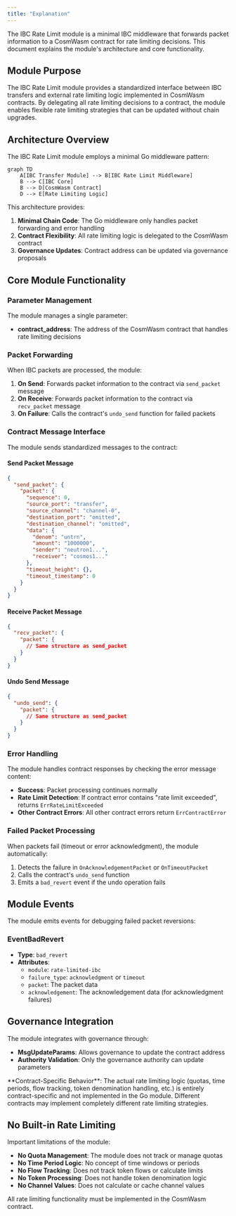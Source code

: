 ```yaml
---
title: "Explanation"
---
```


The IBC Rate Limit module is a minimal IBC middleware that forwards packet information to a CosmWasm contract for rate limiting decisions. This document explains the module's architecture and core functionality.

## Module Purpose

The IBC Rate Limit module provides a standardized interface between IBC transfers and external rate limiting logic implemented in CosmWasm contracts. By delegating all rate limiting decisions to a contract, the module enables flexible rate limiting strategies that can be updated without chain upgrades.

## Architecture Overview

The IBC Rate Limit module employs a minimal Go middleware pattern:

```mermaid
graph TD
    A[IBC Transfer Module] --> B[IBC Rate Limit Middleware]
    B --> C[IBC Core]
    B --> D[CosmWasm Contract]
    D --> E[Rate Limiting Logic]
```

This architecture provides:

1. **Minimal Chain Code**: The Go middleware only handles packet forwarding and error handling
2. **Contract Flexibility**: All rate limiting logic is delegated to the CosmWasm contract
3. **Governance Updates**: Contract address can be updated via governance proposals

## Core Module Functionality

### Parameter Management

The module manages a single parameter:
- **contract_address**: The address of the CosmWasm contract that handles rate limiting decisions

### Packet Forwarding

When IBC packets are processed, the module:

1. **On Send**: Forwards packet information to the contract via `send_packet` message
2. **On Receive**: Forwards packet information to the contract via `recv_packet` message  
3. **On Failure**: Calls the contract's `undo_send` function for failed packets

### Contract Message Interface

The module sends standardized messages to the contract:

#### Send Packet Message
```json
{
  "send_packet": {
    "packet": {
      "sequence": 0,
      "source_port": "transfer",
      "source_channel": "channel-0",
      "destination_port": "omitted",
      "destination_channel": "omitted",
      "data": {
        "denom": "untrn",
        "amount": "1000000",
        "sender": "neutron1...",
        "receiver": "cosmos1..."
      },
      "timeout_height": {},
      "timeout_timestamp": 0
    }
  }
}
```

#### Receive Packet Message
```json
{
  "recv_packet": {
    "packet": {
      // Same structure as send_packet
    }
  }
}
```

#### Undo Send Message
```json
{
  "undo_send": {
    "packet": {
      // Same structure as send_packet
    }
  }
}
```

### Error Handling

The module handles contract responses by checking the error message content:

- **Success**: Packet processing continues normally
- **Rate Limit Detection**: If contract error contains "rate limit exceeded", returns `ErrRateLimitExceeded`
- **Other Contract Errors**: All other contract errors return `ErrContractError`

### Failed Packet Processing

When packets fail (timeout or error acknowledgment), the module automatically:

1. Detects the failure in `OnAcknowledgementPacket` or `OnTimeoutPacket`
2. Calls the contract's `undo_send` function
3. Emits a `bad_revert` event if the undo operation fails

## Module Events

The module emits events for debugging failed packet reversions:

### EventBadRevert
- **Type**: `bad_revert`
- **Attributes**:
  - `module`: `rate-limited-ibc`
  - `failure_type`: `acknowledgment` or `timeout`
  - `packet`: The packet data
  - `acknowledgement`: The acknowledgement data (for acknowledgment failures)

## Governance Integration

The module integrates with governance through:

- **MsgUpdateParams**: Allows governance to update the contract address
- **Authority Validation**: Only the governance authority can update parameters

<Warning>
**Contract-Specific Behavior**: The actual rate limiting logic (quotas, time periods, flow tracking, token denomination handling, etc.) is entirely contract-specific and not implemented in the Go module. Different contracts may implement completely different rate limiting strategies.
</Warning>

## No Built-in Rate Limiting

Important limitations of the module:

- **No Quota Management**: The module does not track or manage quotas
- **No Time Period Logic**: No concept of time windows or periods
- **No Flow Tracking**: Does not track token flows or calculate limits
- **No Token Processing**: Does not handle token denomination logic
- **No Channel Values**: Does not calculate or cache channel values

All rate limiting functionality must be implemented in the CosmWasm contract.
```